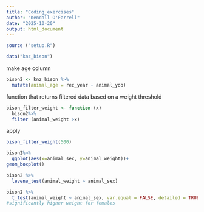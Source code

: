 ```yaml
---
title: "Coding_exercises"
author: "Kendall O'Farrell"
date: "2025-10-20"
output: html_document
---
```

```r
source ("setup.R")
```

```r
data("knz_bison")
```
make age column 
```r
bison2 <- knz_bison %>%
  mutate(animal_age = rec_year - animal_yob)
```
function that returns filtered data based on a weight threshold
```r
bison_filter_weight <- function (x)
  bison2%>%
  filter (animal_weight >x)
```
apply 
```r
bison_filter_weight(500)
```
```r
bison2%>%
  ggplot(aes(x=animal_sex, y=animal_weight))+
geom_boxplot()
```
```r
bison2 %>% 
  levene_test(animal_weight ~ animal_sex)
```
```r
bison2 %>% 
  t_test(animal_weight ~ animal_sex, var.equal = FALSE, detailed = TRUE)
#significantly higher weight for females
```


